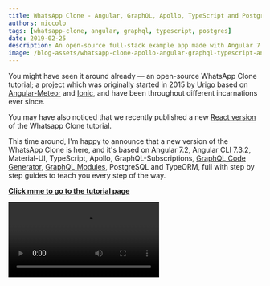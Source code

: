 ```yaml
---
title: WhatsApp Clone - Angular, GraphQL, Apollo, TypeScript and PostgreSQL
authors: niccolo
tags: [whatsapp-clone, angular, graphql, typescript, postgres]
date: 2019-02-25
description: An open-source full-stack example app made with Angular 7.2, TypeScript, GraphQL Subscriptions, GraphQL Code Generator, GraphQL Modules, PostgreSQL and TypeORM.
image: /blog-assets/whatsapp-clone-apollo-angular-graphql-typescript-and-postgresql/cover.jpeg
---
```


You might have seen it around already — an open-source WhatsApp Clone tutorial; a project which was originally started in 2015 by [Urigo](https://github.com/urigo) based on [Angular-Meteor](https://angular-meteor.com/tutorials/whatsapp2-tutorial) and [Ionic](https://ionicframework.com), and have been throughout different incarnations ever since.

You may have also noticed that we recently published a new [React version](/blog/whatsapp-clone-react-hooks-graphql-typescript-and-postgresql) of the Whatsapp Clone tutorial.

This time around, I'm happy to announce that a new version of the WhatsApp Clone is here, and it's based on Angular 7.2, Angular CLI 7.3.2, Material-UI, TypeScript, Apollo, GraphQL-Subscriptions, [GraphQL Code Generator](https://graphql-code-generator.com), [GraphQL Modules](https://graphql-modules.com), PostgreSQL and TypeORM, full with step by step guides to teach you every step of the way.

[**Click mme to go to the tutorial page**](https://tortilla.academy/Urigo/whatsapp-textrepo-angularcli-express)

<Video src="/blog-assets/whatsapp-clone-apollo-angular-graphql-typescript-and-postgresql/app.webm" />

## What Is It Good for?

This app was built with all the latest and hottest technologies out there. The purpose is simple — it should be a guideline for building a proper app, thus we thought very carefully about the design patterns and architecture used in it, plus, we made sure to cover all communication methods with a GraphQL-back-end in different variations (query, mutation, subscription). This way whenever you're looking to start a new app, maintain an existing one or upgrade your dev-stack, the WhatsApp-clone can be a great source to start with! It's full stack and has a complete flow.

## Why Did We Choose This Dev-Stack?

Angular, GraphQL, Apollo, PostgreSQL and TypeScript for obvious reasons — they are backed by a strong ecosystem that grows rapidly. These technologies can be used in endless variations, and there's no one way which is the most right of doing so, but we chose a way that makes the most sense for us and that we truly believe in when it comes to building apps. We've connected it all with TypeORM, GraphQL-Code-Generator, GraphQL-Modules for the following reasons:

- The GraphQL back-end was implemented using **GraphQL-Modules** where logic was splitted into feature based modules. GraphQL-Modules is a library which provides you with the ability to manage and maintain your GraphQL schema in a scalable and reusable way. Not once nor twice I have seen people who struggle with that and get tangled upon their own creation, and with GraphQL-Modules where you have a very defined structure, this problem can be easily solved. You can read more in [this series of 7 blog posts about it](/blog/graphql-modules).
- Every GraphQL/TypeScript definition was automatically generated with GraphQL-Code-Generator using a single command call. There's no need to maintain the same thing twice if it already exists in one way or another. This way you don't have to write TypeScript type definitions for your all your server responses, you get ready-to-use — fully typed Angular services, GraphQL resolvers and GraphQL types.
- The new version of Angular 7.2 was used with the Angular Material UI and Angular CLI 7.3.2 (and we'll keep updating the tutorial with the latest versions)
- We used TypeORM to correctly split the logic of the entities in the database and define the relationships between them. ORMs are controversial these days, but they can help a lot in some cases, and we thought a good example could be valuable to the community.

## What to Expect?

- Basic authentication.
- Image uploading with [Cloudinary](https://cloudinary.com).
- Live updates with GraphQL Subscriptions.
- Zero latency even on the slowest network thanks to Apollo's Cache

The tutorial goes through every aspect of building the app, starting from the very basics. We will start building a very simple server with a fake db, then we will introduce Authentication, Subscriptions, a real database backed by PostgreSQL and TypeORM plus advanced tooling like GraphQL Code Generator and GraphQL Modules.

This can be extremely useful for those who have little to no background in one of the technologies in our dev-stack.

## What's Next?

Right now we implemented a simple REST-based [Passport](http://passportjs.org) authentication, but we already have PRs for [Accounts-JS](https://github.com/accounts-js/accounts) based authentication which will use the GraphQL endpoint instead of traditional REST ones. An additional chapter about Pagination is also expected, as well as a “Performance” chapter tackling the N+1 problem with GraphQL. Our backend has been designed to handle way more features than the ones currently implemented, so be ready because features like the Whatsapp blue ticks are going to land on our clone very soon.

## Keep up to Date

This tutorial was written using [Tortilla — the Tutorial framework](https://tortilla.academy).

This means that we will keep upgrading the tutorial with the latest versions of Angular and the other libraries, and instead of doing the same tutorial all over again, you will get a [git-diff](https://tortilla.academy/Urigo/whatsapp-textrepo-angularcli-express/master/1.4.0/diff/2.0.0) of how to upgrade the existing tutorial! We care about your time as a developer.

## Influence

We want to hear your opinions!

Should we choose another library and technology over another? Could we write the code better/cleaner? Should we add a specific feature to the app? We want to hear it all!

Please tell us now, so we could integrate your feedback on the tutorial itself!

We keep evolving the stack and as the tutorial is based on git commits, we can create the same clone with different tech-stacks and compare them on this real app using code diffs.

Soon we will also release yet another version of the Whatsapp Clone, using [Ionic](https://ionicframework.com), [Stencil](https://stenciljs.com) and Web Components.

If you are good at creating screencast and videos, we would love your help in creating videos for some chapters.

Everything is completely free and open source, and we want your help and (**not financial**) contribution!

Best place would be to open an issue or create a PR on the repositories:

- Server — [Urigo/WhatsApp-Clone-Server](https://github.com/Urigo/WhatsApp-Clone-server)
- Client — [Urigo/WhatsApp-Clone-Client-Angular](https://github.com/Urigo/whatsapp-client-angularcli-material)

Again, all types of feedback is welcome, write freely!

See you in the tutorial!
